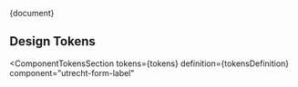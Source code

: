 
<Meta title="CSS Component/Form label/README" />

<Description>{document}</Description>

## Design Tokens

<ComponentTokensSection
  tokens={tokens}
  definition={tokensDefinition}
  component="utrecht-form-label"
></ComponentTokensSection>
